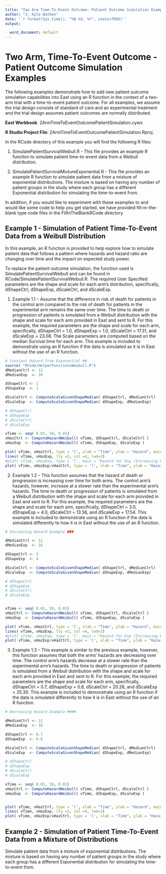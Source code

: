 ```yaml
---
title: "Two Arm Time-To-Event Outcome: Patient Outcome Simulation Examples"
author: "J. Kyle Wathen"
date: '`r format(Sys.time(), "%B %d, %Y", usetz=TRUE)`'
output:

  word_document: default
---
```


# Two Arm, Time-To-Event Outcome - Patient Outcome Simulation Examples

The following examples demonstrate how to add new patient outcome simulation capabilities into East using an R function in the context of a two-arm trial with a time-to-event patient outcome. For all examples, we assume the trial design consists of standard of care and an experimental treatment and the trial design assumes patient outcomes are normally distributed.

**East Workbook**: 2ArmTimeToEventOutcomePatientSimulation.cywx

**R Studio Project File**: 2ArmTimeToEventOutcomePatientSimulation.Rproj.

In the RCode directory of this example you will find the following R files:

1.  SimulatePatientSurvivalWeibull.R - This file provides an example R function to simulate patient time-to-event data from a Weibull distribution.  

2. SimulatePatientSurvivalMixtureExponential.R - This file provides an example R function to simulate patient data from a mixture of exponential distributions.  The mixture is based on having any number of patient groups in the study where each group has a different Exponential distribution for simulating the time-to-event from. 

In addition, if you would like to experiment with these examples to and would like some code to help you get started, we have provided fill-in-the-blank type code files in the FillInTheBlankRCode directory.  

## Example 1 - Simulation of Patient Time-To-Event Data from a Weibull Distribution

In this example, an R function is provided to help explore how to simulate patient data that follows a pattern where hazards and hazard ratio are changing over time and the impact on expected study power. 

To replace the patient outcome simulation, the function used is SimulatePatientSurvivalWeibull and can be found in RCode/SimulatePatientSurvivalWeibull.R. The required User Specified parameters are the shape and scale for each arm’s distribution, specifically, dShapeCtrl, dShapeExp, dScaleCtrl, and dScaleExp. 

1.	Example 1.1 – Assume that the difference in risk of death for patients in the control arm compared to the risk of death for patients in the experimental arm remains the same over time. The time to death or progression of patients is simulated from a Weibull distribution with the shape and scale for each arm provided in East and sent to R. For this example, the required parameters are the shape and scale for each arm, specifically, dShapeCtrl = 1.0, dShapeExp = 1.0, dScaleCtrl = 17.31, and dScaleExp = 23.08. The Scale parameters are computed based on the median Survival time for each arm. This example is included to demonstrate using an R function if the data is simulated as it is in East without the use of an R function. 

```r
# Constant Hazard from Exponential ##
source( "RCode/HelperFunctionsWeibull.R")
dMedianCtrl <- 12
dMedianExp  <- 16

dShapeCtrl <- 1
dShapeExp  <- 1

dScaleCtrl <- ComputeScaleGivenShapeMedian( dShapeCtrl, dMedianCtrl)
dScaleExp  <- ComputeScaleGivenShapeMedian( dShapeExp, dMedianExp)

# dShapeCtrl 
# dShapeExp 
# dScaleCtrl 
# dScaleExp  

vTime <- seq( 0.01, 50, 0.01)
vHazCtrl <- ComputeHazardWeibull( vTime, dShapeCtrl, dScaleCtrl )
vHazExp  <- ComputeHazardWeibull( vTime, dShapeExp, dScaleExp )

plot( vTime, vHazCtrl, type = 'l', xlab = "Time", ylab = "Hazard", main = "Constant Hazards (Ctrl = Black, Exp = Blue)", ylim = c( 0, 0.1))
lines( vTime, vHazExp, lty =2, col =4, lwd=2)
#plot( vTime, vHazExp, type = 'l', main = "Hazard for Exp (Increasing Hazard)")
plot( vTime, vHazExp/vHazCtrl, type = 'l', xlab = "Time", ylab = "Hazard Ratio", main = "Hazard Ratio with Constant Hazards")

```

2.	Example 1.2 – This function assumes that the hazard of death or progression is increasing over time for both arms. The control arm’s hazards, however, increase at a slower rate than the experimental arm’s hazards. The time to death or progression of patients is simulated from a Weibull distribution with the shape and scale for each arm provided in East and sent to R. For this example, the required parameters are the shape and scale for each arm, specifically, dShapeCtrl = 3.0, dShapeExp = 4.0, dScaleCtrl = 13.56, and dScaleExp = 17.54. This example is included to demonstrate using an R function if the data is simulated differently to how it is in East without the use of an R function. 

```r
# Increasing Hazard Example ###

dMedianCtrl <- 12
dMedianExp  <- 16

dShapeCtrl <- 3
dShapeExp  <- 4

dScaleCtrl <- ComputeScaleGivenShapeMedian( dShapeCtrl, dMedianCtrl)
dScaleExp  <- ComputeScaleGivenShapeMedian( dShapeExp, dMedianExp)

# dShapeCtrl 
# dShapeExp 
# dScaleCtrl 
# dScaleExp  


vTime <- seq( 0.01, 50, 0.01)
vHazCtrl <- ComputeHazardWeibull( vTime, dShapeCtrl, dScaleCtrl )
vHazExp  <- ComputeHazardWeibull( vTime, dShapeExp, dScaleExp )

plot( vTime, vHazCtrl, type = 'l', xlab = "Time", ylab = "Hazard", main = "Increasing Hazards (Ctrl = Black, Exp = Blue)", ylim = c( 0, 5))
lines( vTime, vHazExp, lty =2, col =4, lwd=2)
#plot( vTime, vHazExp, type = 'l', main = "Hazard for Exp (Increasing Hazard)")
plot( vTime, vHazExp/vHazCtrl, type = 'l', xlab = "Time", ylab = "Hazard Ratio", main = "Hazard Ratio with Increasing Hazards")

```


3.	Example 1.3 – This example is similar to the previous example, however, this function assumes that both the arms’ hazards are decreasing over time. The control arm’s hazards decrease at a slower rate than the experimental arm’s hazards. The time to death or progression of patients is simulated from a Weibull distribution with the shape and scale for each arm provided in East and sent to R. For this example, the required parameters are the shape and scale for each arm, specifically, dShapeCtrl = 0.7, dShapeExp = 0.8, dScaleCtrl = 20.26, and dScaleExp = 25.30. This example is included to demonstrate using an R function if the data is simulated differently to how it is in East without the use of an R function.

```r
# Decreasing Hazard Example ####

dMedianCtrl <- 12
dMedianExp  <- 16

dShapeCtrl <- 0.7
dShapeExp  <- 0.8

dScaleCtrl <- ComputeScaleGivenShapeMedian( dShapeCtrl, dMedianCtrl)
dScaleExp  <- ComputeScaleGivenShapeMedian( dShapeExp, dMedianExp)

# dShapeCtrl 
# dShapeExp 
# dScaleCtrl 
# dScaleExp  

vTime <- seq( 0.01, 50, 0.01)
vHazCtrl <- ComputeHazardWeibull( vTime, dShapeCtrl, dScaleCtrl )
vHazExp  <- ComputeHazardWeibull( vTime, dShapeExp, dScaleExp )


plot( vTime, vHazCtrl, type = 'l', xlab = "Time", ylab = "Hazard", main = "Decreasing Hazards (Ctrl = Black, Exp = Blue)", ylim = c( 0, 1))
lines( vTime, vHazExp, lty =2, col =4, lwd=2)
plot( vTime, vHazExp/vHazCtrl, type = 'l', xlab = "Time", ylab = "Hazard Ratio", main = "Hazard Ratio with Decreasing Hazards")

```

## Example 2 - Simulation of Patient Time-To-Event Data from a Mixture of Distributions
Simulate patient data from a mixture of exponential distributions.  The mixture is based on having any number of patient groups in the study where each group has a different Exponential distribution for simulating the time-to-event from. 



